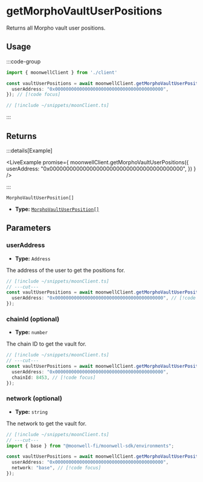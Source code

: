 
# getMorphoVaultUserPositions

Returns all Morpho vault user positions.

## Usage

:::code-group

```ts twoslash [example.ts]
import { moonwellClient } from './client'

const vaultUserPositions = await moonwellClient.getMorphoVaultUserPositions({ // [!code focus:3]
  userAddress: "0x0000000000000000000000000000000000000000",
}); // [!code focus]
```

```ts twoslash [client.ts] filename="client.ts"
// [!include ~/snippets/moonClient.ts]
```

:::

## Returns

:::details[Example]

<LiveExample promise={
  moonwellClient.getMorphoVaultUserPositions({
    userAddress: "0x0000000000000000000000000000000000000000",
  })
} />

:::

```
MorphoVaultUserPosition[]
```

- **Type:** [`MorphoVaultUserPosition[]`](/docs/glossary/types#morphovaultuserposition)

## Parameters

### userAddress

- **Type:** `Address`

The address of the user to get the positions for.

```ts twoslash
// [!include ~/snippets/moonClient.ts]
// ---cut---
const vaultUserPositions = await moonwellClient.getMorphoVaultUserPositions({
  userAddress: "0x0000000000000000000000000000000000000000", // [!code focus]
});
```

### chainId (optional)

- **Type:** `number`

The chain ID to get the vault for.

```ts twoslash
// [!include ~/snippets/moonClient.ts]
// ---cut---
const vaultUserPositions = await moonwellClient.getMorphoVaultUserPositions({
  userAddress: "0x0000000000000000000000000000000000000000",
  chainId: 8453, // [!code focus]
});
```

<OptionalNetworkParameterInfo />

### network (optional)

- **Type:** `string`

The network to get the vault for.

```ts twoslash
// [!include ~/snippets/moonClient.ts]
// ---cut---
import { base } from "@moonwell-fi/moonwell-sdk/environments";

const vaultUserPositions = await moonwellClient.getMorphoVaultUserPositions<typeof base>({
  userAddress: "0x0000000000000000000000000000000000000000",
  network: "base", // [!code focus]
});
```
